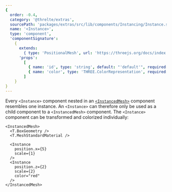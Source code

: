 ```yaml
---
{
  order: -0.4,
  category: '@threlte/extras',
  sourcePath: 'packages/extras/src/lib/components/Instancing/Instance.svelte',
  name: '<Instance>',
  type: 'component',
  'componentSignature':
    {
      extends:
        { type: 'PositionalMesh', url: 'https://threejs.org/docs/index.html#api/en/objects/Mesh' },
      'props':
        [
          { name: 'id', type: 'string', default: "'default'", required: false },
          { name: 'color', type: 'THREE.ColorRepresentation', required: false }
        ]
    }
}
---
```


Every `<Instance>` component nested in an [`<InstancedMesh>`](/docs/reference/extras/instanced-mesh) component resembles one instance. An `<Instance>` can therefore only be used as a child component to a `<InstancedMesh>` component. The `<Instance>` component can be transformed and colorized individually:

```svelte
<InstancedMesh>
  <T.BoxGeometry />
  <T.MeshStandardMaterial />

  <Instance
    position.x={5}
    scale={1}
  />
  <Instance
    position.z={2}
    scale={2}
    color="red"
  />
</InstancedMesh>
```
